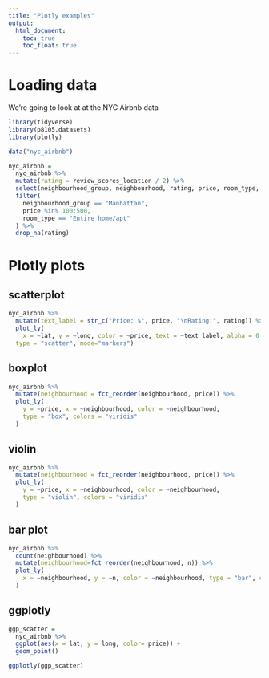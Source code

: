 ```yaml
---
title: "Plotly examples"
output: 
  html_document:
    toc: true
    toc_float: true
---
```


# Loading data

We're going to look at at the NYC Airbnb data

```r
library(tidyverse)
library(p8105.datasets)
library(plotly)
```

```r
data("nyc_airbnb")

nyc_airbnb = 
  nyc_airbnb %>% 
  mutate(rating = review_scores_location / 2) %>% 
  select(neighbourhood_group, neighbourhood, rating, price, room_type, lat, long) %>% 
  filter(
    neighbourhood_group == "Manhattan",
    price %in% 100:500,
    room_type == "Entire home/apt"
  ) %>% 
  drop_na(rating)
```

# Plotly plots

## scatterplot

```r
nyc_airbnb %>% 
  mutate(text_label = str_c("Price: $", price, "\nRating:", rating)) %>% 
  plot_ly(
    x = ~lat, y = ~long, color = ~price, text = ~text_label, alpha = 0.5,
  type = "scatter", mode="markers")
```

## boxplot

```r
nyc_airbnb %>% 
  mutate(neighbourhood = fct_reorder(neighbourhood, price)) %>% 
  plot_ly(
    y = ~price, x = ~neighbourhood, color = ~neighbourhood,
    type = "box", colors = "viridis"
  )
```

## violin

```r
nyc_airbnb %>% 
  mutate(neighbourhood = fct_reorder(neighbourhood, price)) %>% 
  plot_ly(
    y = ~price, x = ~neighbourhood, color = ~neighbourhood,
    type = "violin", colors = "viridis"
  )
```


## bar plot

```r
nyc_airbnb %>% 
  count(neighbourhood) %>% 
  mutate(neighbourhood=fct_reorder(neighbourhood, n)) %>% 
  plot_ly(
    x = ~neighbourhood, y = ~n, color = ~neighbourhood, type = "bar", colors = "viridis"
  )
```


## ggplotly

```r
ggp_scatter = 
  nyc_airbnb %>% 
  ggplot(aes(x = lat, y = long, color= price)) +
  geom_point()

ggplotly(ggp_scatter)
```



